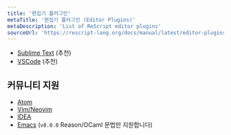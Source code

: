 ```yaml
---
title: '편집기 플러그인'
metaTitle: '편집기 플러그인 (Editor Plugins)'
metaDescription: 'List of ReScript editor plugins'
sourceUrl: 'https://rescript-lang.org/docs/manual/latest/editor-plugins'
---
```


- [Sublime Text](https://github.com/reasonml-editor/sublime-reason) (추천)
- [VSCode](https://marketplace.visualstudio.com/items?itemName=chenglou92.rescript-vscode) (추천)

## 커뮤니티 지원

- [Atom](https://atom.io/packages/ide-rescript)
- [Vim/Neovim](https://github.com/rescript-lang/vim-rescript)
- [IDEA](https://github.com/reasonml-editor/reasonml-idea-plugin)
- [Emacs](https://github.com/reasonml-editor/reason-mode) (`v8.0.0` Reason/OCaml 문법만 지원합니다)
